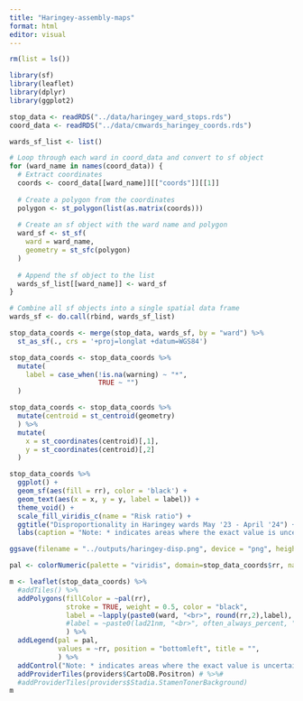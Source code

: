 ```yaml
---
title: "Haringey-assembly-maps"
format: html
editor: visual
---
```


```r
rm(list = ls())

```

```r
library(sf)
library(leaflet)
library(dplyr)
library(ggplot2)
```

```r
stop_data <- readRDS("../data/haringey_ward_stops.rds")
coord_data <- readRDS("../data/cmwards_haringey_coords.rds")
```

```r
wards_sf_list <- list()

# Loop through each ward in coord_data and convert to sf object
for (ward_name in names(coord_data)) {
  # Extract coordinates
  coords <- coord_data[[ward_name]][["coords"]][[1]]
  
  # Create a polygon from the coordinates
  polygon <- st_polygon(list(as.matrix(coords)))
  
  # Create an sf object with the ward name and polygon
  ward_sf <- st_sf(
    ward = ward_name,
    geometry = st_sfc(polygon)
  )
  
  # Append the sf object to the list
  wards_sf_list[[ward_name]] <- ward_sf
}

# Combine all sf objects into a single spatial data frame
wards_sf <- do.call(rbind, wards_sf_list)
```

```r
stop_data_coords <- merge(stop_data, wards_sf, by = "ward") %>%
  st_as_sf(., crs = '+proj=longlat +datum=WGS84')
```

```r

stop_data_coords <- stop_data_coords %>%
  mutate(
    label = case_when(!is.na(warning) ~ "*",
                      TRUE ~ "")
  )

stop_data_coords <- stop_data_coords %>%
  mutate(centroid = st_centroid(geometry)
  ) %>%
  mutate(
    x = st_coordinates(centroid)[,1],
    y = st_coordinates(centroid)[,2]
  )

stop_data_coords %>%
  ggplot() + 
  geom_sf(aes(fill = rr), color = 'black') +
  geom_text(aes(x = x, y = y, label = label)) +
  theme_void() +
  scale_fill_viridis_c(name = "Risk ratio") +
  ggtitle("Disproportionality in Haringey wards May '23 - April '24") +
  labs(caption = "Note: * indicates areas where the exact value is uncertain")

ggsave(filename = "../outputs/haringey-disp.png", device = "png", height=7, width=10, bg="white", dpi=700)
```

```r

pal <- colorNumeric(palette = "viridis", domain=stop_data_coords$rr, na.color="grey")

m <- leaflet(stop_data_coords) %>%
  #addTiles() %>%
  addPolygons(fillColor = ~pal(rr),
              stroke = TRUE, weight = 0.5, color = "black",
              label = ~lapply(paste0(ward, "<br>", round(rr,2),label), htmltools::HTML),
              #label = ~paste0(lad21nm, "<br>", often_always_percent, "%"),
              ) %>%
  addLegend(pal = pal, 
            values = ~rr, position = "bottomleft", title = "",
            ) %>%
  addControl("Note: * indicates areas where the exact value is uncertain",position = "bottomright") %>%
  addProviderTiles(providers$CartoDB.Positron) # %>%#
  #addProviderTiles(providers$Stadia.StamenTonerBackground)
m
```
